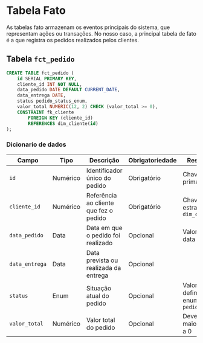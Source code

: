 # Tabela Fato

As tabelas fato armazenam os eventos principais do sistema, que representam ações ou transações. No nosso caso, a principal tabela de fato é a que registra os pedidos realizados pelos clientes.

## Tabela `fct_pedido`

```sql
CREATE TABLE fct_pedido (
    id SERIAL PRIMARY KEY,
    cliente_id INT NOT NULL,
    data_pedido DATE DEFAULT CURRENT_DATE,
    data_entrega DATE,
    status pedido_status_enum,  
    valor_total NUMERIC(12, 2) CHECK (valor_total >= 0),
    CONSTRAINT fk_cliente
        FOREIGN KEY (cliente_id)
        REFERENCES dim_cliente(id)
);
```

### Dicionario de dados
| Campo          | Tipo     | Descrição                              | Obrigatoriedade | Restrições                                |
| -------------- | -------- | -------------------------------------- | --------------- | ----------------------------------------- |
| `id`           | Numérico | Identificador único do pedido          | Obrigatório     | Chave primária                            |
| `cliente_id`   | Numérico | Referência ao cliente que fez o pedido | Obrigatório     | Chave estrangeira → `dim_cliente`         |
| `data_pedido`  | Data     | Data em que o pedido foi realizado     | Opcional        | Valor padrão: data atual                  |
| `data_entrega` | Data     | Data prevista ou realizada da entrega  | Opcional        |                                           |
| `status`       | Enum     | Situação atual do pedido               | Opcional        | Valores definidos no enum `pedido_status` |
| `valor_total`  | Numérico | Valor total do pedido                  | Opcional        | Deve ser maior ou igual a 0               |
